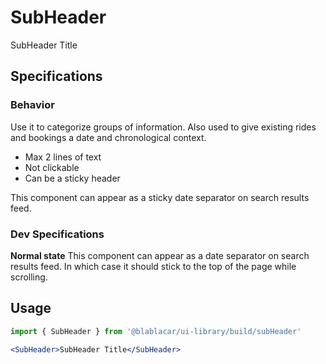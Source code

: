 

<Meta title="Text|SubHeader" />

# **SubHeader**

<Preview>
  <Story name="Default">
    <SubHeader>SubHeader Title</SubHeader>
  </Story>
</Preview>

## Specifications

### Behavior

Use it to categorize groups of information.
Also used to give existing rides and bookings a date and chronological context.

 - Max 2 lines of text
 - Not clickable
 - Can be a sticky header

This component can appear as a sticky date separator on search results feed.

### Dev Specifications

**Normal state**
This component can appear as a date separator on search results feed.
In which case it should stick to the top of the page while scrolling.

## Usage

```jsx
import { SubHeader } from '@blablacar/ui-library/build/subHeader'

<SubHeader>SubHeader Title</SubHeader>
```

<Props of={SubHeader} />
